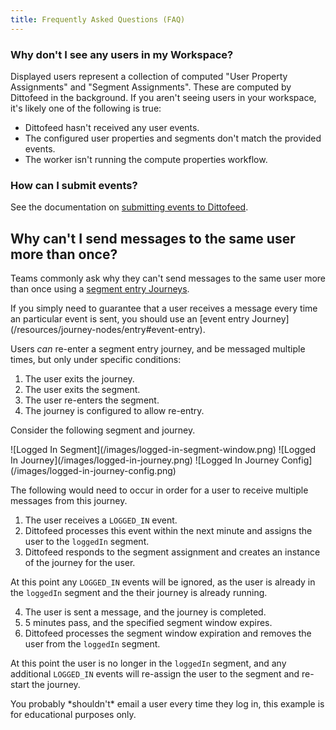 ```yaml
---
title: Frequently Asked Questions (FAQ)
---
```


### Why don't I see any users in my Workspace?

Displayed users represent a collection of computed "User Property Assignments" and "Segment Assignments". These are computed by Dittofeed in the background. If you aren't seeing users in your workspace, it's likely one of the following is true:

- Dittofeed hasn't received any user events.
- The configured user properties and segments don't match the provided events.
- The worker isn't running the compute properties workflow.

### How can I submit events?

See the documentation on [submitting events to Dittofeed](/integrations/sources).

## Why can't I send messages to the same user more than once?

Teams commonly ask why they can't send messages to the same user more than once using a [segment entry Journeys](/resources/journey-nodes/entry#segment-entry).

<Info>
If you simply need to guarantee that a user receives a message every time an particular event is sent, you should use an [event entry Journey](/resources/journey-nodes/entry#event-entry).
</Info>

Users *can* re-enter a segment entry journey, and be messaged multiple times, but only under specific conditions: 

1. The user exits the journey.
2. The user exits the segment.
3. The user re-enters the segment.
4. The journey is configured to allow re-entry.

Consider the following segment and journey.

<Frame>
![Logged In Segment](/images/logged-in-segment-window.png)
</Frame>

<Frame>
![Logged In Journey](/images/logged-in-journey.png)
</Frame>

<Frame>
![Logged In Journey Config](/images/logged-in-journey-config.png)
</Frame>

The following would need to occur in order for a user to receive multiple messages from this journey.

1. The user receives a `LOGGED_IN` event.
2. Dittofeed processes this event within the next minute and assigns the user to the `loggedIn` segment.
3. Dittofeed responds to the segment assignment and creates an instance of the journey for the user.

At this point any `LOGGED_IN` events will be ignored, as the user is already in the `loggedIn` segment and the their journey is already running.

4. The user is sent a message, and the journey is completed.
5. 5 minutes pass, and the specified segment window expires.
6. Dittofeed processes the segment window expiration and removes the user from the `loggedIn` segment.

At this point the user is no longer in the `loggedIn` segment, and any additional `LOGGED_IN` events will re-assign the user to the segment and re-start the journey.

<Warning>
You probably *shouldn't* email a user every time they log in, this example is for educational purposes only.
</Warning>
